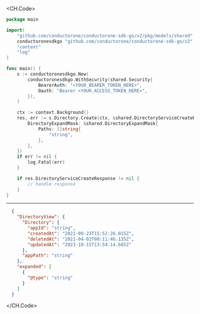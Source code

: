 
<CH.Code>
```go Create.go
package main

import(
	"github.com/conductorone/conductorone-sdk-go/v2/pkg/models/shared"
	conductoronesdkgo "github.com/conductorone/conductorone-sdk-go/v2"
	"context"
	"log"
)

func main() {
    s := conductoronesdkgo.New(
        conductoronesdkgo.WithSecurity(shared.Security{
            BearerAuth: "<YOUR_BEARER_TOKEN_HERE>",
            Oauth: "Bearer <YOUR_ACCESS_TOKEN_HERE>",
        }),
    )

    ctx := context.Background()
    res, err := s.Directory.Create(ctx, &shared.DirectoryServiceCreateRequest{
        DirectoryExpandMask: &shared.DirectoryExpandMask{
            Paths: []string{
                "string",
            },
        },
    })
    if err != nil {
        log.Fatal(err)
    }

    if res.DirectoryServiceCreateResponse != nil {
        // handle response
    }
}
```
---

```json Example Response
  {
    "DirectoryView": {
      "Directory": {
        "appId": "string",
        "createdAt": "2022-09-23T15:52:26.015Z",
        "deletedAt": "2021-04-02T00:11:46.135Z",
        "updatedAt": "2023-10-15T13:54:14.685Z"
      },
      "appPath": "string"
    },
    "expanded": [
      {
        "@type": "string"
      }
    ]
  }
```
</CH.Code>
